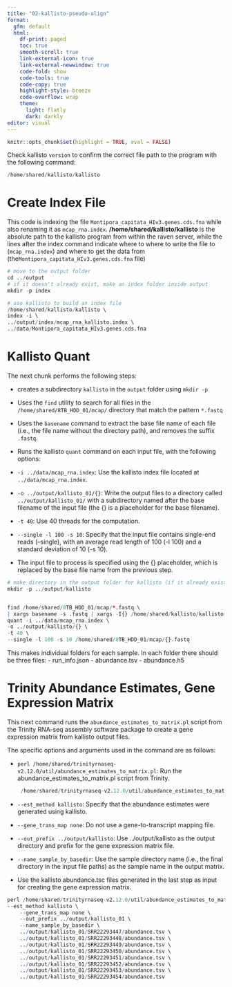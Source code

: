 ```yaml
---
title: "02-kallisto-pseudo-align"
format:
  gfm: default
  html:
    df-print: paged
    toc: true
    smooth-scroll: true
    link-external-icon: true
    link-external-newwindow: true
    code-fold: show
    code-tools: true
    code-copy: true
    highlight-style: breeze
    code-overflow: wrap
    theme:
      light: flatly
      dark: darkly
editor: visual
---
```


```r
knitr::opts_chunk$set(highlight = TRUE, eval = FALSE)
```

Check kallisto `version` to confirm the correct file path to the program with the following command:

```r
/home/shared/kallisto/kallisto
```

# Create Index File

This code is indexing the file `Montipora_capitata_HIv3.genes.cds.fna` while also renaming it as `mcap_rna.index`. **/home/shared/kallisto/kallisto** is the absolute path to the kallisto program from within the raven server, while the lines after the index command indicate where to where to write the file to (`mcap_rna.index`) and where to get the data from (the`Montipora_capitata_HIv3.genes.cds.fna` file)

```r

# move to the output folder
cd ../output
# if it doesn't already exist, make an index folder inside output
mkdir -p index

# use kallisto to build an index file
/home/shared/kallisto/kallisto \
index -i \
../output/index/mcap_rna_kallisto.index \
../data/Montipora_capitata_HIv3.genes.cds.fna

```

# Kallisto Quant

The next chunk performs the following steps:

-   creates a subdirectory `kallisto` in the `output` folder using `mkdir -p`

-   Uses the `find` utility to search for all files in the `/home/shared/8TB_HDD_01/mcap/` directory that match the pattern `*.fastq`

-   Uses the `basename` command to extract the base file name of each file (i.e., the file name without the directory path), and removes the suffix `.fastq`.

-   Runs the kallisto `quant` command on each input file, with the following options:

-   `-i ../data/mcap_rna.index`: Use the kallisto index file located at `../data/mcap_rna.index`.

-   `-o ../output/kallisto_01/{}`: Write the output files to a directory called `../output/kallisto_01/` with a subdirectory named after the base filename of the input file (the {} is a placeholder for the base filename).

-   `-t 40`: Use 40 threads for the computation.

-   `--single -l 100 -s 10`: Specify that the input file contains single-end reads (--single), with an average read length of 100 (-l 100) and a standard deviation of 10 (-s 10).

-   The input file to process is specified using the {} placeholder, which is replaced by the base file name from the previous step.


```r
# make directory in the output folder for kallisto (if it already exists, the `-p` option creates intermediate directories as needed, and keeps from throwing an error)
mkdir -p ../output/kallisto


find /home/shared/8TB_HDD_01/mcap/*.fastq \
| xargs basename -s .fastq | xargs -I{} /home/shared/kallisto/kallisto \
quant -i ../data/mcap_rna.index \
-o ../output/kallisto/{} \
-t 40 \
--single -l 100 -s 10 /home/shared/8TB_HDD_01/mcap/{}.fastq
```

This makes individual folders for each sample. 
In each folder there should be three files:
- run_info.json
- abundance.tsv
- abundance.h5

# Trinity Abundance Estimates, Gene Expression Matrix

This next command runs the `abundance_estimates_to_matrix.pl` script from the Trinity RNA-seq assembly software package to create a gene expression matrix from kallisto output files.

The specific options and arguments used in the command are as follows:

-   `perl /home/shared/trinityrnaseq-v2.12.0/util/abundance_estimates_to_matrix.pl`: Run the abundance_estimates_to_matrix.pl script from Trinity.

    ```r

     /home/shared/trinityrnaseq-v2.12.0/util/abundance_estimates_to_matrix.pl
    ```

-   `--est_method kallisto`: Specify that the abundance estimates were generated using kallisto.

-   `--gene_trans_map none`: Do not use a gene-to-transcript mapping file.

-   `--out_prefix ../output/kallisto`: Use ../output/kallisto as the output directory and prefix for the gene expression matrix file.

-   `--name_sample_by_basedir`: Use the sample directory name (i.e., the final directory in the input file paths) as the sample name in the output matrix.

-   Use the kallisto abundance.tsc files generated in the last step as input for creating the gene expression matrix.

```r

perl /home/shared/trinityrnaseq-v2.12.0/util/abundance_estimates_to_matrix.pl \
--est_method kallisto \
    --gene_trans_map none \
    --out_prefix ../output/kallisto_01 \
    --name_sample_by_basedir \
    ../output/kallisto_01/SRR22293447/abundance.tsv \
    ../output/kallisto_01/SRR22293448/abundance.tsv \
    ../output/kallisto_01/SRR22293449/abundance.tsv \
    ../output/kallisto_01/SRR22293450/abundance.tsv \
    ../output/kallisto_01/SRR22293451/abundance.tsv \
    ../output/kallisto_01/SRR22293452/abundance.tsv \
    ../output/kallisto_01/SRR22293453/abundance.tsv \
    ../output/kallisto_01/SRR22293454/abundance.tsv 

```
